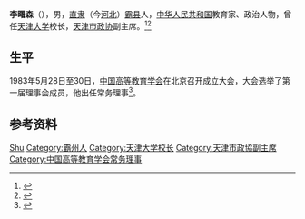 '''李曙森'''（{{bd|1910年||1998年|}}），男，[[直隶|直隶]]（今[[河北|河北]]）[[霸县|霸县]]人，[[中华人民共和国|中华人民共和国]]教育家、政治人物，曾任[[天津大学|天津大学]]校长，[[天津市政协|天津市政协]]副主席。<ref>{{Cite book|title=中华人民共和国职官志|author=何虎生, 李耀东, 向常福主编|publisher=中国社会出版社|year=2003|isbn=9787800883934|location=北京|pages=}}</ref><ref>{{Cite web|title=纪念李曙森校长诞辰110周年|url=https://www.thepaper.cn/newsDetail_forward_7751496|accessdate=2020-09-28|work=天津大学}}</ref>

== 生平 ==
1983年5月28日至30日，[[中国高等教育学会|中国高等教育学会]]在北京召开成立大会，大会选举了第一届理事会成员，他出任常务理事<ref>{{Cite book|title=中国高等教育研究史|last=李均著|publisher=广东高等教育出版社|year=2005.08|isbn=7-5361-3221-2|location=广州|pages=129-130}}</ref>。

== 参考资料 ==
{{reflist}}

{{天津大学}}
{{Navboxes
| title  = 李曙森在[[中国高等教育学会|中国高等教育学会]]的职务
| list1  =
{{中国高等教育学会第一届理事会}}
}}

{{Authority control}}
{{DEFAULTSORT:Li李}}
[[Category:李姓|Shu]]
[[Category:霸州人|Category:霸州人]]
[[Category:天津大学校长|Category:天津大学校长]]
[[Category:天津市政協副主席|Category:天津市政協副主席]]
[[Category:中国高等教育学会常务理事|Category:中国高等教育学会常务理事]]

{{中国人物小作品}}